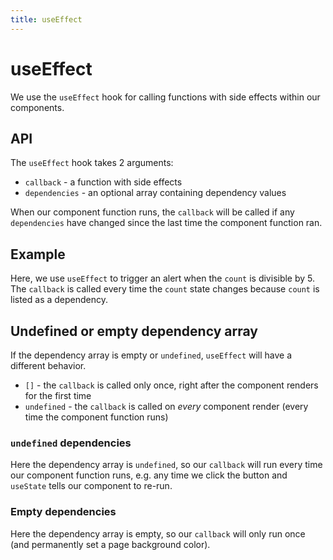 ```yaml
---
title: useEffect
---
```



# useEffect

<Author name="@msyleung" url="https://twitter.com/msyleung" />

We use the `useEffect` hook for calling functions with side effects within our components.

## API

The `useEffect` hook takes 2 arguments:

- `callback` - a function with side effects
- `dependencies` - an optional array containing dependency values

When our component function runs, the `callback` will be called if any `dependencies` have changed since the last time the component function ran.

## Example

Here, we use `useEffect` to trigger an alert when the `count` is divisible by 5. The `callback` is called every time the `count` state changes because `count` is listed as a dependency.

<Example code={useEffectWithDeps} />

## Undefined or empty dependency array

If the dependency array is empty or `undefined`, `useEffect` will have a different behavior.

- `[]` - the `callback` is called only once, right after the component renders for the first time
- `undefined` - the `callback` is called on _every_ component render (every time the component function runs)

### `undefined` dependencies

Here the dependency array is `undefined`, so our `callback` will run every time our component function runs, e.g. any time we click the button and `useState` tells our component to re-run.

<Example code={useEffectWithNoDeps} />

### Empty dependencies

Here the dependency array is empty, so our `callback` will only run once (and permanently set a page background color).

<Example code={useEffectWithEmptyDeps} />
